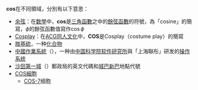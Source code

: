 '''cos'''在不同領域，分別有以下意思：
*[[余弦|余弦]]：在[[数學|数學]]中，'''cos'''是[[三角函數|三角函數]]之中的[[餘弦|餘弦]][[函數|函數]]的符號，為「cosine」的簡寫，<math>\phi</math>的餘弦函數值寫作<math>\cos \phi</math>
*[[Cosplay|Cosplay]]：在[[ACG|ACG]][[同人文化|同人文化]]中，'''COS'''是Cosplay（costume play）的簡寫
*[[羰基硫|羰基硫]]，一种[[化合物|化合物]]
*[[中國作業系統|中國作業系統]]（{{Lang-en|'''C'''hina '''O'''perating '''S'''ystem}}），一种由[[中国科学院软件研究所|中国科学院软件研究所]]與「上海聯彤」研发的[[操作系统|操作系统]]
*[[沙田第一城|沙田第一城]]（{{Lang-en|'''C'''ity '''O'''ne '''S'''hatin}}）郵政局的英文代碼和[[城巴|城巴]][[新巴|新巴]]地點代號
*[[COS細胞|COS細胞]]
**[[COS-7|COS-7]]细胞

{{disambig|Cat=三字拉丁字母缩写消歧义}}